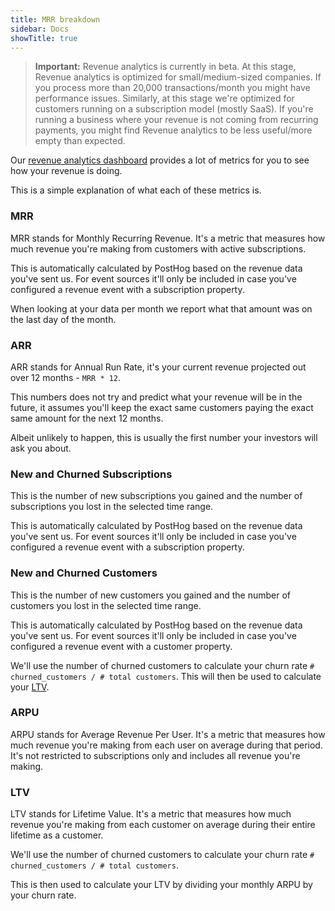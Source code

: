 ```yaml
---
title: MRR breakdown
sidebar: Docs
showTitle: true
---
```


> **Important:** Revenue analytics is currently in beta. At this stage, Revenue analytics is optimized for small/medium-sized companies. If you process more than 20,000 transactions/month you might have performance issues. Similarly, at this stage we're optimized for customers running on a subscription model (mostly SaaS). If you're running a business where your revenue is not coming from recurring payments, you might find Revenue analytics to be less useful/more empty than expected.

Our [revenue analytics dashboard](https://app.posthog.com/revenue_analytics) provides a lot of metrics for you to see how your revenue is doing.

This is a simple explanation of what each of these metrics is.

### MRR

MRR stands for Monthly Recurring Revenue. It's a metric that measures how much revenue you're making from customers with active subscriptions.

This is automatically calculated by PostHog based on the revenue data you've sent us. For event sources it'll only be included in case you've configured a revenue event with a subscription property.

When looking at your data per month we report what that amount was on the last day of the month.

<ProductScreenshot
  imageLight = "https://res.cloudinary.com/dmukukwp6/image/upload/Screenshot_2025_09_05_at_14_39_49_535d7ac546.png"
  imageDark = "https://res.cloudinary.com/dmukukwp6/image/upload/Screenshot_2025_09_05_at_14_39_40_56f31c997d.png"
  alt="Revenue analytics MRR/ARR" 
  classes="rounded"
/>

### ARR

ARR stands for Annual Run Rate, it's your current revenue projected out over 12 months - `MRR * 12`. 

This numbers does not try and predict what your revenue will be in the future, it assumes you'll keep the exact same customers paying the exact same amount for the next 12 months.

Albeit unlikely to happen, this is usually the first number your investors will ask you about.

### New and Churned Subscriptions

This is the number of new subscriptions you gained and the number of subscriptions you lost in the selected time range.

This is automatically calculated by PostHog based on the revenue data you've sent us. For event sources it'll only be included in case you've configured a revenue event with a subscription property.

### New and Churned Customers

This is the number of new customers you gained and the number of customers you lost in the selected time range.

This is automatically calculated by PostHog based on the revenue data you've sent us. For event sources it'll only be included in case you've configured a revenue event with a customer property.

We'll use the number of churned customers to calculate your churn rate `# churned_customers / # total customers`. This will then be used to calculate your [LTV](#ltv).

### ARPU

ARPU stands for Average Revenue Per User. It's a metric that measures how much revenue you're making from each user on average during that period. It's not restricted to subscriptions only and includes all revenue you're making.

### LTV

LTV stands for Lifetime Value. It's a metric that measures how much revenue you're making from each customer on average during their entire lifetime as a customer.

We'll use the number of churned customers to calculate your churn rate `# churned_customers / # total customers`.

This is then used to calculate your LTV by dividing your monthly ARPU by your churn rate.